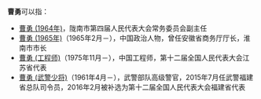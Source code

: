 '''曹勇'''可以指：
* [[曹勇_(1964年)|曹勇 (1964年)]]，陇南市第四届人民代表大会常务委员会副主任
* [[曹勇_(1965年)|曹勇 (1965年)]]（1965年2月－），中国政治人物，曾任安徽省商务厅厅长，淮南市市长
* [[曹勇_(工程师)|曹勇 (工程师)]]（1975年11月－），中国工程师，第十二届全国人民代表大会江苏省代表
* [[曹勇_(武警少将)|曹勇 (武警少将)]]（1961年4月－），武警部队高级警官，2015年7月任武警福建省总队司令员，2016年2月被补选为第十二届全国人民代表大会福建省代表
{{disambig|Y|cat=二字曹姓人名消歧义}}